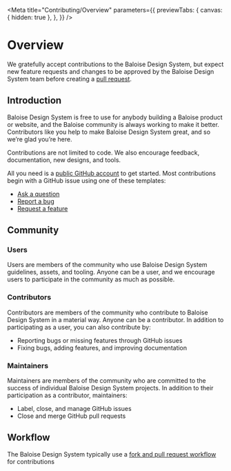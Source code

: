 
<Meta
  title="Contributing/Overview"
  parameters={{
    previewTabs: {
      canvas: { hidden: true },
    },
  }}
/>

# Overview

We gratefully accept contributions to the Baloise Design System, but expect new feature requests and changes to be approved by the Baloise Design System team before creating a [pull request](https://github.com/baloise/design-system/pulls).

## Introduction

Baloise Design System is free to use for anybody building a Baloise product or website, and the Baloise community is always working to make it better. Contributors like you help to make Baloise Design System great, and so we’re glad you’re here.

Contributions are not limited to code. We also encourage feedback, documentation, new designs, and tools.

All you need is a [public GitHub account](https://github.com/) to get started. Most contributions begin with a GitHub issue using one of these templates:

- [Ask a question](https://github.com/baloise-incubator/design-system/issues/new?assignees=&labels=question&template=question.md)
- [Report a bug](https://github.com/baloise-incubator/design-system/issues/new?assignees=&labels=bug&template=bug-report.md&title=)
- [Request a feature](https://github.com/baloise-incubator/design-system/issues/new?assignees=&labels=enhancement&template=feature-request.md&title=)

## Community

### Users

Users are members of the community who use Baloise Design System guidelines, assets, and tooling. Anyone can be a user, and we encourage users to participate in the community as much as possible.

### Contributors

Contributors are members of the community who contribute to Baloise Design System in a material way. Anyone can be a contributor. In addition to participating as a user, you can also contribute by:

- Reporting bugs or missing features through GitHub issues
- Fixing bugs, adding features, and improving documentation

### Maintainers

Maintainers are members of the community who are committed to the success of individual Baloise Design System projects. In addition to their participation as a contributor, maintainers:

- Label, close, and manage GitHub issues
- Close and merge GitHub pull requests

## Workflow

The Baloise Design System typically use a [fork and pull request workflow](https://docs.github.com/en/get-started/quickstart/contributing-to-projects) for contributions

<bal-doc-github link="/stories/contributing/00-overview.stories.mdx"></bal-doc-github>
